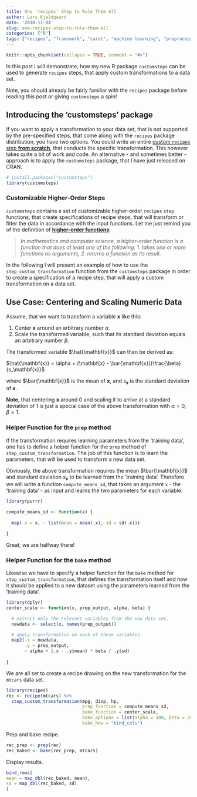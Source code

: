 ```yaml
---
title: One 'recipes' Step to Rule Them All
author: Lars Kjeldgaard
date: '2018-11-04'
slug: one-recipes-step-to-rule-them-all
categories: ["R"]
tags: ["recipes", "framework", "caret", "machine learning", "preprocessing", "modelgrid", "predictive modeling"]
---
```


```r
knitr::opts_chunk$set(collapse = TRUE, comment = "#>")
```

In this post I will demonstrate, how my new R package `customsteps` can be used to generate `recipes` steps, that apply custom transformations to a data set. 

Note, you should already be fairly familiar with the `recipes` package 
before reading this post or giving `customsteps` a spin!

## Introducing the 'customsteps' package

If you want to apply a transformation to your data set, that is not supported by the pre-specified steps, that come along with the `recipes` package distribution, you have two options. You could write an entire [custom `recipes` step **from
scratch**](https://github.com/tidymodels/recipes/blob/master/vignettes/Custom_Steps.Rmd), that conducts the specific transformation. This however takes quite a bit of work and code. An alternative - and sometimes better - approach is to apply the `customsteps` package, that I have just released on CRAN.

```r
# install.packages("customsteps")
library(customsteps)
```

### Customizable Higher-Order Steps

`customsteps` contains a set of customizable higher-order `recipes` `step`
functions, that create specifications of recipe steps, that will transform or filter the data in accordance with the input functions. Let me just remind you of the definition of [**higher-order functions**](https://en.wikipedia.org/wiki/Higher-order_function):

> *In mathematics and computer science, a higher-order function is a function that does at least one of the  following: 1. takes one or more functions as arguments,
2. returns a function as its result.*

In the following I will present an example of how to use the `step_custom_transformation` function from the `customsteps` package in order to create a specification of a recipe step, that will apply a custom transformation on a data set.

## Use Case: Centering and Scaling Numeric Data

Assume, that we want to transform a variable ${\mathbf{x}}$ like this:

1. Center ${\mathbf{x}}$ around an arbitrary number $\alpha$.
2. Scale the transformed variable, such that its standard deviation equals an 
arbitrary number $\beta$.

The transformed variable $\hat{\mathbf{x}}$ can then be derived as:

$\hat{\mathbf{x}} = \alpha + (\mathbf{x} - \bar{\mathbf{x}})\frac{\beta}{s_\mathbf{x}}$

where $\bar{\mathbf{x}}$ is the mean of $\mathbf{x}$, and 
$s_\mathbf{x}$ is the standard deviation of ${\mathbf{x}}$.

**Note**, that centering ${\mathbf{x}}$ around 0 and scaling it to arrive at
a standard deviation of 1 is just a special case of the above transformation
with $\alpha = 0, \beta = 1$.

### Helper Function for the `prep` method

If the transformation requires learning parameters from the 'training data', one has to define a helper function for the `prep` method of `step_custom_transformation`. The job of this function is to learn the parameters, that will be used to transform a new data set. 

Obviously, the above transformation requires the mean $\bar{\mathbf{x}}$ and standard deviation $s_\mathbf{x}$ to be learned from the 'training data'. Therefore we will write a function `compute_means_sd`, that takes an argument `x` - the 'training data' - as input and learns the two parameters for each variable.

```r
library(purrr)

compute_means_sd <- function(x) {
  
  map(.x = x, ~ list(mean = mean(.x), sd = sd(.x)))

}
```

Great, we are halfway there!

### Helper Function for the `bake` method

Likewise we have to specify a helper function for the `bake` method for
`step_custom_transformation`, that defines the transformation itself and how it should be applied to a new dataset using the parameters learned from the 'training data'.

```r
library(dplyr)
center_scale <- function(x, prep_output, alpha, beta) {

  # extract only the relevant variables from the new data set.
  newdata <- select(x, names(prep_output))

  # apply transformation on each of these variables.
  map2(.x = newdata,
       .y = prep_output,
       ~ alpha + (.x - .y$mean) * beta / .y$sd)
  
}
```

We are all set to create a recipe drawing on the new transformation for the `mtcars` data set.

```r
library(recipes)
rec <- recipe(mtcars) %>%
  step_custom_transformation(mpg, disp, hp,
                             prep_function = compute_means_sd,
                             bake_function = center_scale,
                             bake_options = list(alpha = 100, beta = 25),
                             bake_how = "bind_cols")
```

Prep and bake recipe.

```r
rec_prep <- prep(rec)
rec_baked <- bake(rec_prep, mtcars)
```

Display results.

```r
bind_rows(
mean = map_dbl(rec_baked, mean),
sd = map_dbl(rec_baked, sd)
)
```